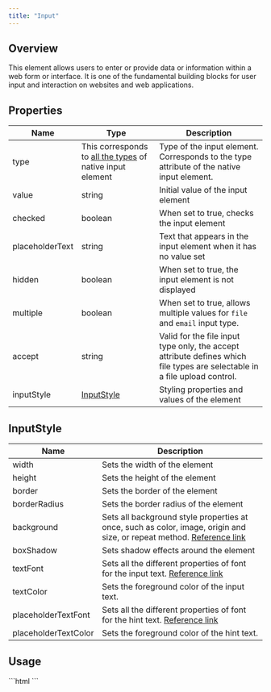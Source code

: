 ```yaml
---
title: "Input"
---
```


## Overview

This element allows users to enter or provide data or information within a web form or interface. It is one of the fundamental building blocks for user input and interaction on websites and web applications.

## Properties

| Name            | Type                                                                                                                                     | Description                                                                                                                |
| --------------- | ---------------------------------------------------------------------------------------------------------------------------------------- | -------------------------------------------------------------------------------------------------------------------------- |
| type            | This corresponds to [all the types](https://developer.mozilla.org/en-US/docs/Web/HTML/Element/input#input_types) of native input element | Type of the input element. Corresponds to the type attribute of the native input element.                                  |
| value           | string                                                                                                                                   | Initial value of the input element                                                                                         |
| checked         | boolean                                                                                                                                  | When set to true, checks the input element                                                                                 |
| placeholderText | string                                                                                                                                   | Text that appears in the input element when it has no value set                                                            |
| hidden          | boolean                                                                                                                                  | When set to true, the input element is not displayed                                                                       |
| multiple        | boolean                                                                                                                                  | When set to true, allows multiple values for `file` and `email` input type.                                                |
| accept          | string                                                                                                                                   | Valid for the file input type only, the accept attribute defines which file types are selectable in a file upload control. |
| inputStyle      | [InputStyle](/docs/ui-kit/angular/input#inputstyle)                                                                                      | Styling properties and values of the element                                                                               |

## InputStyle

| Name                 | Description                                                                                                                                                                          |
| -------------------- | ------------------------------------------------------------------------------------------------------------------------------------------------------------------------------------ |
| width                | Sets the width of the element                                                                                                                                                        |
| height               | Sets the height of the element                                                                                                                                                       |
| border               | Sets the border of the element                                                                                                                                                       |
| borderRadius         | Sets the border radius of the element                                                                                                                                                |
| background           | Sets all background style properties at once, such as color, image, origin and size, or repeat method. [Reference link](https://developer.mozilla.org/en-US/docs/Web/CSS/background) |
| boxShadow            | Sets shadow effects around the element                                                                                                                                               |
| textFont             | Sets all the different properties of font for the input text. [Reference link](https://developer.mozilla.org/en-US/docs/Web/CSS/font)                                                |
| textColor            | Sets the foreground color of the input text.                                                                                                                                         |
| placeholderTextFont  | Sets all the different properties of font for the hint text. [Reference link](https://developer.mozilla.org/en-US/docs/Web/CSS/font)                                                 |
| placeholderTextColor | Sets the foreground color of the hint text.                                                                                                                                          |

## Usage

<Tabs>
<Tab title="HTML">
```html
<cometchat-input
[type]="'email'" 
[placeholderText]="'Please enter your email id'"  
></cometchat-input>
```

</Tab>

</Tabs>
